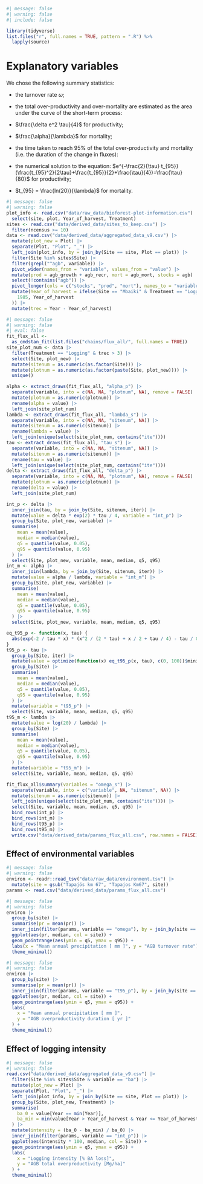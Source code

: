```r
#| message: false
#| warning: false
#| include: false

library(tidyverse)
list.files("r", full.names = TRUE, pattern = ".R") %>%
  lapply(source)
```

# Explanatory variables {.unnumbered}

We chose the following summary statistics:

-   the turnover rate $\omega$;

-   the total over-productivity and over-mortality are estimated as the area under the curve of the short-term process:

-   $\frac{\delta e^2 \tau}{4}$ for productivity;

-   $\frac{\alpha}{\lambda}$ for mortality;

-   the time taken to reach 95% of the total over-productivity and mortality (i.e. the duration of the change in fluxes):

-   the numerical solution to the equation: $e^{-\frac{2}{\tau} t_{95}}(\frac{t_{95}^2}{2\tau}+\frac{t_{95}}{2}+\frac{\tau}{4})=\frac{\tau}{80}$ for productivity;

-   $t_{95} = \frac{ln(20)}{\lambda}$ for mortality.

```r
#| message: false
#| warning: false
plot_info <- read.csv("data/raw_data/bioforest-plot-information.csv") |>
  select(site, plot, Year_of_harvest, Treatment)
sites <- read.csv("data/derived_data/sites_to_keep.csv") |>
  filter(ncensus >= 10)
data <- read.csv("data/derived_data/aggregated_data_v9.csv") |>
  mutate(plot_new = Plot) |>
  separate(Plot, "Plot", "_") |>
  left_join(plot_info, by = join_by(Site == site, Plot == plot)) |>
  filter(Site %in% sites$Site) |>
  filter(grepl("^agb", variable)) |>
  pivot_wider(names_from = "variable", values_from = "value") |>
  mutate(prod = agb_growth + agb_recr, mort = agb_mort, stocks = agb) |>
  select(!contains("agb")) |>
  pivot_longer(cols = c("stocks", "prod", "mort"), names_to = "variable") |>
  mutate(Year_of_harvest = ifelse(Site == "Mbaiki" & Treatment == "Logging",
    1985, Year_of_harvest
  )) |>
  mutate(trec = Year - Year_of_harvest)
```

```r
#| message: false
#| warning: false
#| eval: false
fit_flux_all <-
  as_cmdstan_fit(list.files("chains/flux_all/", full.names = TRUE))
site_plot_num <- data |>
  filter(Treatment == "Logging" & trec > 3) |>
  select(Site, plot_new) |>
  mutate(sitenum = as.numeric(as.factor(Site))) |>
  mutate(plotnum = as.numeric(as.factor(paste(Site, plot_new)))) |>
  unique()

alpha <- extract_draws(fit_flux_all, "alpha_p") |>
  separate(variable, into = c(NA, NA, "plotnum", NA), remove = FALSE) |>
  mutate(plotnum = as.numeric(plotnum)) |>
  rename(alpha = value) |>
  left_join(site_plot_num)
lambda <- extract_draws(fit_flux_all, "lambda_s") |>
  separate(variable, into = c(NA, NA, "sitenum", NA)) |>
  mutate(sitenum = as.numeric(sitenum)) |>
  rename(lambda = value) |>
  left_join(unique(select(site_plot_num, contains("ite"))))
tau <- extract_draws(fit_flux_all, "tau_s") |>
  separate(variable, into = c(NA, NA, "sitenum", NA)) |>
  mutate(sitenum = as.numeric(sitenum)) |>
  rename(tau = value) |>
  left_join(unique(select(site_plot_num, contains("ite"))))
delta <- extract_draws(fit_flux_all, "delta_p") |>
  separate(variable, into = c(NA, NA, "plotnum", NA), remove = FALSE) |>
  mutate(plotnum = as.numeric(plotnum)) |>
  rename(delta = value) |>
  left_join(site_plot_num)

int_p <- delta |>
  inner_join(tau, by = join_by(Site, sitenum, iter)) |>
  mutate(value = delta * exp(2) * tau / 4, variable = "int_p") |>
  group_by(Site, plot_new, variable) |>
  summarise(
    mean = mean(value),
    median = median(value),
    q5 = quantile(value, 0.05),
    q95 = quantile(value, 0.95)
  ) |>
  select(Site, plot_new, variable, mean, median, q5, q95)
int_m <- alpha |>
  inner_join(lambda, by = join_by(Site, sitenum, iter)) |>
  mutate(value = alpha / lambda, variable = "int_m") |>
  group_by(Site, plot_new, variable) |>
  summarise(
    mean = mean(value),
    median = median(value),
    q5 = quantile(value, 0.05),
    q95 = quantile(value, 0.95)
  ) |>
  select(Site, plot_new, variable, mean, median, q5, q95)

eq_t95_p <- function(x, tau) {
  abs(exp(-2 / tau * x) * (x^2 / (2 * tau) + x / 2 + tau / 4) - tau / 80)
}
t95_p <- tau |>
  group_by(Site, iter) |>
  mutate(value = optimize(function(x) eq_t95_p(x, tau), c(0, 100))$minimum) |>
  group_by(Site) |>
  summarise(
    mean = mean(value),
    median = median(value),
    q5 = quantile(value, 0.05),
    q95 = quantile(value, 0.95)
  ) |>
  mutate(variable = "t95_p") |>
  select(Site, variable, mean, median, q5, q95)
t95_m <- lambda |>
  mutate(value = log(20) / lambda) |>
  group_by(Site) |>
  summarise(
    mean = mean(value),
    median = median(value),
    q5 = quantile(value, 0.05),
    q95 = quantile(value, 0.95)
  ) |>
  mutate(variable = "t95_m") |>
  select(Site, variable, mean, median, q5, q95)

fit_flux_all$summary(variables = "omega_s") |>
  separate(variable, into = c("variable", NA, "sitenum", NA)) |>
  mutate(sitenum = as.numeric(sitenum)) |>
  left_join(unique(select(site_plot_num, contains("ite")))) |>
  select(Site, variable, mean, median, q5, q95) |>
  bind_rows(int_p) |>
  bind_rows(int_m) |>
  bind_rows(t95_p) |>
  bind_rows(t95_m) |>
  write.csv("data/derived_data/params_flux_all.csv", row.names = FALSE)
```

## Effect of environmental variables 

```r
#| message: false
#| warning: false
environ <- readr::read_tsv("data/raw_data/environment.tsv") |>
  mutate(site = gsub("Tapajós km 67", "Tapajos Km67", site))
params <- read.csv("data/derived_data/params_flux_all.csv")
```

```r
#| message: false
#| warning: false
environ |>
  group_by(site) |>
  summarise(pr = mean(pr)) |>
  inner_join(filter(params, variable == "omega"), by = join_by(site == Site)) |>
  ggplot(aes(pr, median, col = site)) +
  geom_pointrange(aes(ymin = q5, ymax = q95)) +
  labs(x = "Mean annual precipitation [ mm ]", y = "AGB turnover rate") +
  theme_minimal()
```

```r
#| message: false
#| warning: false
environ |>
  group_by(site) |>
  summarise(pr = mean(pr)) |>
  inner_join(filter(params, variable == "t95_p"), by = join_by(site == Site)) |>
  ggplot(aes(pr, median, col = site)) +
  geom_pointrange(aes(ymin = q5, ymax = q95)) +
  labs(
    x = "Mean annual precipitation [ mm ]",
    y = "AGB overproductivity duration [ yr ]"
  ) +
  theme_minimal()
```

## Effect of logging intensity

```r
#| message: false
#| warning: false
read.csv("data/derived_data/aggregated_data_v9.csv") |>
  filter(Site %in% sites$Site & variable == "ba") |>
  mutate(plot_new = Plot) |>
  separate(Plot, "Plot", "_") |>
  left_join(plot_info, by = join_by(Site == site, Plot == plot)) |>
  group_by(Site, plot_new, Treatment) |>
  summarise(
    ba_0 = value[Year == min(Year)],
    ba_min = min(value[Year > Year_of_harvest & Year <= Year_of_harvest + 5])
  ) |>
  mutate(intensity = (ba_0 - ba_min) / ba_0) |>
  inner_join(filter(params, variable == "int_p")) |>
  ggplot(aes(intensity * 100, median, col = Site)) +
  geom_pointrange(aes(ymin = q5, ymax = q95)) +
  labs(
    x = "Logging intensity [% BA loss]",
    y = "AGB total overproductivity [Mg/ha]"
  ) +
  theme_minimal()
```

